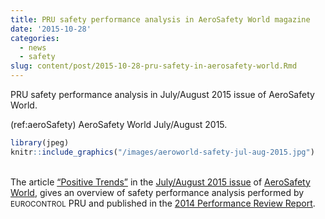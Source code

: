 ```yaml
---
title: PRU safety performance analysis in AeroSafety World magazine
date: '2015-10-28'
categories:
  - news
  - safety
slug: content/post/2015-10-28-pru-safety-in-aerosafety-world.Rmd
---
```


PRU safety performance analysis in July/August 2015 issue of AeroSafety World.


(ref:aeroSafety) AeroSafety World July/August 2015.

```r
library(jpeg)
knitr::include_graphics("/images/aeroworld-safety-jul-aug-2015.jpg")
```


<br>
The article ["Positive Trends"][trends] in the [July/August 2015 issue][issue] of [AeroSafety World][world],
gives an overview of safety performance analysis performed by <small style="font-variant: small-caps;">EUROCONTROL</small> PRU and
published in the [2014 Performance Review Report][prr2014].


[trends]: <http://viewer.epageview.com/Viewer.aspx?docid=408be1c3-7491-4430-9a96-a4d700ad376b#?page=48> "Positive Trends"
[issue]: <http://viewer.epageview.com/Viewer.aspx?docid=408be1c3-7491-4430-9a96-a4d700ad376b> "AeroSafety World July/August 2015 issue"
[world]: <http://flightsafety.org/aerosafety-world-magazine> "AeroSafety World magazine"
[prr2014]: <http://www.eurocontrol.int/publications/performance-review-report-prr-2014> "Performance Review Report 2014"
